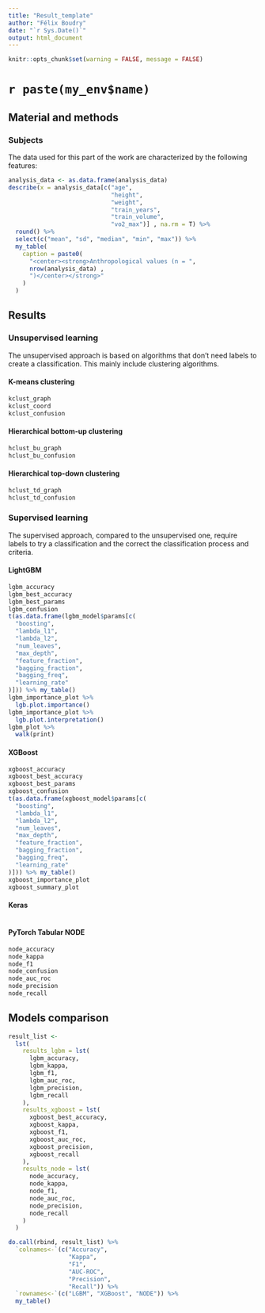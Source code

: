 ```yaml
---
title: "Result_template"
author: "Félix Boudry"
date: "`r Sys.Date()`"
output: html_document
---
```


```r
knitr::opts_chunk$set(warning = FALSE, message = FALSE)
```

# `r paste(my_env$name)`

## Material and methods

### Subjects

The data used for this part of the work are characterized by the following 
features:

```r
analysis_data <- as.data.frame(analysis_data)
describe(x = analysis_data[c("age",
                             "height",
                             "weight",
                             "train_years",
                             "train_volume",
                             "vo2_max")] , na.rm = T) %>%
  round() %>%
  select(c("mean", "sd", "median", "min", "max")) %>%
  my_table(
    caption = paste0(
      "<center><strong>Anthropological values (n = ",
      nrow(analysis_data) ,
      ")</center></strong>"
    )
  )
```

## Results

### Unsupervised learning

The unsupervised approach is based on algorithms that don't need labels to
create a classification. This mainly include clustering algorithms.

#### K-means clustering

```r
kclust_graph
kclust_coord
kclust_confusion
```

#### Hierarchical bottom-up clustering

```r
hclust_bu_graph
hclust_bu_confusion
```

#### Hierarchical top-down clustering

```r
hclust_td_graph
hclust_td_confusion
```

### Supervised learning

The supervised approach, compared to the unsupervised one, require labels to try 
a classification and the correct the classification process and criteria.

#### LightGBM

```r
lgbm_accuracy
lgbm_best_accuracy
lgbm_best_params
lgbm_confusion
t(as.data.frame(lgbm_model$params[c(
  "boosting",
  "lambda_l1",
  "lambda_l2",
  "num_leaves",
  "max_depth",
  "feature_fraction",
  "bagging_fraction",
  "bagging_freq",
  "learning_rate"
)])) %>% my_table()
lgbm_importance_plot %>%
  lgb.plot.importance()
lgbm_importance_plot %>%
  lgb.plot.interpretation()
lgbm_plot %>%
  walk(print)
```

#### XGBoost

```r
xgboost_accuracy
xgboost_best_accuracy
xgboost_best_params
xgboost_confusion
t(as.data.frame(xgboost_model$params[c(
  "boosting",
  "lambda_l1",
  "lambda_l2",
  "num_leaves",
  "max_depth",
  "feature_fraction",
  "bagging_fraction",
  "bagging_freq",
  "learning_rate"
)])) %>% my_table()
xgboost_importance_plot
xgboost_summary_plot
```

#### Keras

```r

```

#### PyTorch Tabular NODE

```r
node_accuracy
node_kappa
node_f1
node_confusion
node_auc_roc
node_precision
node_recall
```

## Models comparison

```r
result_list <-
  lst(
    results_lgbm = lst(
      lgbm_accuracy,
      lgbm_kappa,
      lgbm_f1,
      lgbm_auc_roc,
      lgbm_precision,
      lgbm_recall
    ),
    results_xgboost = lst(
      xgboost_best_accuracy,
      xgboost_kappa,
      xgboost_f1,
      xgboost_auc_roc,
      xgboost_precision,
      xgboost_recall
    ),
    results_node = lst(
      node_accuracy,
      node_kappa,
      node_f1,
      node_auc_roc,
      node_precision,
      node_recall
    )
  )

do.call(rbind, result_list) %>%
  `colnames<-`(c("Accuracy",
                 "Kappa",
                 "F1",
                 "AUC-ROC",
                 "Precision",
                 "Recall")) %>%
  `rownames<-`(c("LGBM", "XGBoost", "NODE")) %>%
  my_table()
```

